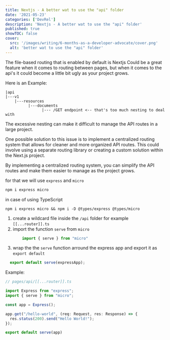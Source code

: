 ```yaml
---
title: Nextjs - A better wat to use the "api" folder
date: '2021-05-23'
categories: ['DevRel']
description: 'Nextjs - A better wat to use the "api" folder'
published: true
showTOC: false
cover:
  src: '/images/writing/6-months-as-a-developer-advocate/cover.png'
  alt: 'better wat to use the "api" folder'
---
```


The file-based routing that is enabled by default is Nextjs Could be a great feature when it comes to routing between pages,
but when it comes to the api's it could become a little bit ugly as your project grows.

Here is an Example:
```
|api
|---v1
    |---resources
          |---documents
                |--- /GET endpoint <-- that's too much nesting to deal with

```

The excessive nesting can make it difficult to manage the API routes in a large project.

One possible solution to this issue is to implement a centralized routing system that allows for cleaner and more organized API routes. This could involve using a separate routing library or creating a custom solution within the Next.js project.

By implementing a centralized routing system, you can simplify the API routes and make them easier to manage as the project grows.

for that we will use `express` and `micro`


```bash
npm i express micro
```

in case of using TypeScript

```
npm i express micro && npm i -D @types/express @types/micro

```

1. create a wildcard file inside the `/api` folder for example `[[...router]].ts`
2. import the function `serve` from `micro`
    ```ts
        import { serve } from "micro"
    ```
3. wrap the the `serve` function arround the express app and export it as `export default`
  ```ts
    export default serve(expressApp);
  ```

Example:
```ts
// pages/api/[[...router]].ts

import Express from "express";
import { serve } from "micro";

const app = Express();

app.get("/hello-world", (req: Request, res: Response) => {
  res.status(200).send("Hello World!");
});

export default serve(app)

```
